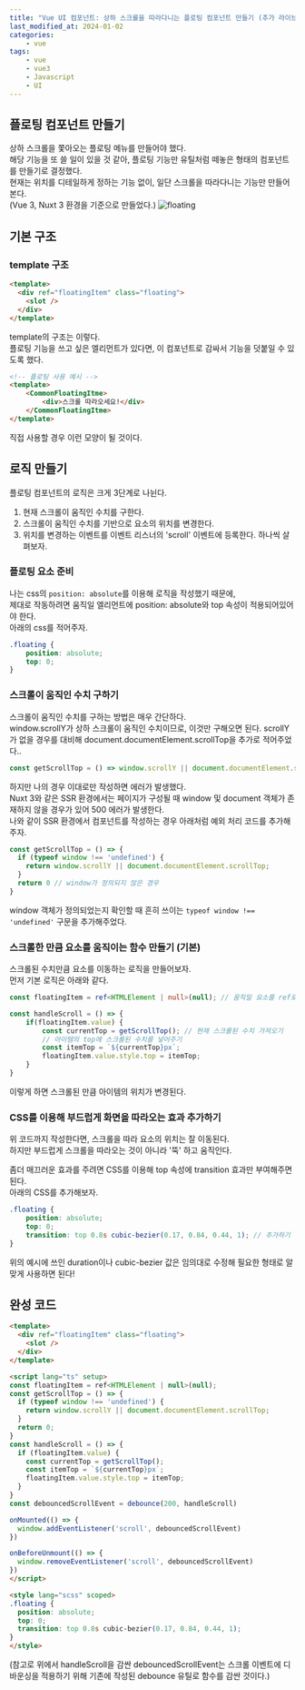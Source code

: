 ```yaml
---
title: "Vue UI 컴포넌트: 상하 스크롤을 따라다니는 플로팅 컴포넌트 만들기 (추가 라이브러리 X)"
last_modified_at: 2024-01-02
categories:
    - vue
tags:
    - vue
    - vue3
    - Javascript
    - UI
---
```


## 플로팅 컴포넌트 만들기
상하 스크롤을 쫓아오는 플로팅 메뉴를 만들어야 했다.  
해당 기능을 또 쓸 일이 있을 것 같아, 플로팅 기능만 유틸처럼 떼놓은 형태의 컴포넌트를 만들기로 결정했다.  
현재는 위치를 디테일하게 정하는 기능 없이, 일단 스크롤을 따라다니는 기능만 만들어본다.  
(Vue 3, Nuxt 3 환경을 기준으로 만들었다.)
![floating](https://github.com/makepin2r/makepin2r.github.io/assets/39889583/3edbcd29-784e-4ba4-8756-50604608942c)

## 기본 구조
### template 구조
```html
<template>
  <div ref="floatingItem" class="floating">
    <slot />
  </div>
</template>
```
template의 구조는 이렇다.  
플로팅 기능을 쓰고 싶은 엘리먼트가 있다면, 이 컴포넌트로 감싸서 기능을 덧붙일 수 있도록 했다.  
```html
<!-- 플로팅 사용 예시 -->
<template>
    <CommonFloatingItme>
        <div>스크롤 따라오세요!</div>
    </CommonFloatingItme>
</template>
```
직접 사용할 경우 이런 모양이 될 것이다.  
## 로직 만들기
플로팅 컴포넌트의 로직은 크게 3단계로 나뉜다.  
1. 현재 스크롤이 움직인 수치를 구한다.
2. 스크롤이 움직인 수치를 기반으로 요소의 위치를 변경한다.
3. 위치를 변경하는 이벤트를 이벤트 리스너의 'scroll' 이벤트에 등록한다.
하나씩 살펴보자.
### 플로팅 요소 준비
나는 css의 `position: absolute`를 이용해 로직을 작성했기 때문에,  
제대로 작동하려면 움직일 엘리먼트에 position: absolute와 top 속성이 적용되어있어야 한다.  
아래의 css를 적어주자.
```scss
.floating {
    position: absolute;
    top: 0;
}
```
### 스크롤이 움직인 수치 구하기
스크롤이 움직인 수치를 구하는 방법은 매우 간단하다.   
window.scrollY가 상하 스크롤이 움직인 수치이므로, 이것만 구해오면 된다.
scrollY가 없을 경우를 대비해 document.documentElement.scrollTop을 추가로 적어주었다..
```javascript
const getScrollTop = () => window.scrollY || document.documentElement.scrollTop;
```
하지만 나의 경우 이대로만 작성하면 에러가 발생했다.  
Nuxt 3와 같은 SSR 환경에서는 페이지가 구성될 때 window 및 document 객체가 존재하지 않을 경우가 있어 500 에러가 발생한다.  
나와 같이 SSR 환경에서 컴포넌트를 작성하는 경우 아래처럼 예외 처리 코드를 추가해주자.
```javascript
const getScrollTop = () => {
  if (typeof window !== 'undefined') {
    return window.scrollY || document.documentElement.scrollTop;
  }
  return 0 // window가 정의되지 않은 경우
}
```
window 객체가 정의되었는지 확인할 때 흔히 쓰이는 `typeof window !== 'undefined'` 구문을 추가해주었다.

### 스크롤한 만큼 요소를 움직이는 함수 만들기 (기본)
스크롤된 수치만큼 요소를 이동하는 로직을 만들어보자.  
먼저 기본 로직은 아래와 같다.
```typescript
const floatingItem = ref<HTMLElement | null>(null); // 움직일 요소를 ref로 받아오기

const handleScroll = () => {
    if(floatingItem.value) {
        const currentTop = getScrollTop(); // 현재 스크롤된 수치 가져오기
        // 아이템의 top에 스크롤된 수치를 넣어주기
        const itemTop = `${currentTop}px`; 
        floatingItem.value.style.top = itemTop;
    }
}
```
이렇게 하면 스크롤된 만큼 아이템의 위치가 변경된다.  

### CSS를 이용해 부드럽게 화면을 따라오는 효과 추가하기
위 코드까지 작성한다면, 스크롤을 따라 요소의 위치는 잘 이동된다.  
하지만 부드럽게 스크롤을 따라오는 것이 아니라 '뚝' 하고 움직인다.  
  
좀더 매끄러운 효과를 주려면 CSS를 이용해 top 속성에 transition 효과만 부여해주면 된다.  
아래의 CSS를 추가해보자.  
```scss
.floating {
    position: absolute;
    top: 0;
    transition: top 0.8s cubic-bezier(0.17, 0.84, 0.44, 1); // 추가하기
}
```
위의 예시에 쓰인 duration이나 cubic-bezier 값은 임의대로 수정해 필요한 형태로 알맞게 사용하면 된다!  
  
## 완성 코드
```html
<template>
  <div ref="floatingItem" class="floating">
    <slot />
  </div>
</template>

<script lang="ts" setup>
const floatingItem = ref<HTMLElement | null>(null);
const getScrollTop = () => {
  if (typeof window !== 'undefined') {
    return window.scrollY || document.documentElement.scrollTop;
  }
  return 0;
}
const handleScroll = () => {
  if (floatingItem.value) {
    const currentTop = getScrollTop();
    const itemTop = `${currentTop}px`;
    floatingItem.value.style.top = itemTop;
  }
}
const debouncedScrollEvent = debounce(200, handleScroll)

onMounted(() => {
  window.addEventListener('scroll', debouncedScrollEvent)
})

onBeforeUnmount(() => {
  window.removeEventListener('scroll', debouncedScrollEvent)
})
</script>

<style lang="scss" scoped>
.floating {
  position: absolute;
  top: 0;
  transition: top 0.8s cubic-bezier(0.17, 0.84, 0.44, 1);
}
</style>
```
(참고로 위에서 handleScroll을 감싼 debouncedScrollEvent는 스크롤 이벤트에 디바운싱을 적용하기 위해 기존에 작성된 debounce 유틸로 함수를 감싼 것이다.)

